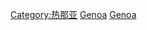 {{Commons category|People of Genoa}}
{{Cat more|熱那亞}}

[[Category:热那亚|Category:热那亚]]
[[Category:熱那亞省人|Genoa]]
[[Category:義大利各城市人物|Genoa]]